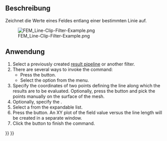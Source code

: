 <languages/>

{{Docnav/de
|[[FEM_PostFilterGlyph/de| NachbereitungFilterGlyphe]]
|[[FEM_PostFilterLinearizedStresses/de| NachbereitungFilterLinearisierteSpannung]]
|[[FEM_Workbench|FEM]]
|IconL=FEM_PostFilterGlyph.svg
|IconR=FEM_PostFilterLinearizedStresses.svg
|IconC=Workbench_FEM.svg
}}

<div lang="en" dir="ltr" class="mw-content-ltr">
{{GuiCommand
|Name=FEM PostFilterDataAlongLine
|MenuLocation=Results → Line Clip Filter
|Workbenches=[[FEM_Workbench|FEM]]
|SeeAlso=[[FEM_PostPipelineFromResult|FEM Result pipeline]], [[FEM_tutorial|FEM tutorial]]
}}
</div>

<span id="Description"></span>
==Beschreibung==

Zeichnet die Werte eines Feldes entlang einer bestimmten Linie auf.

[[File:FEM_Line-Clip-Filter-Example.png]]

{{Caption|Ein Linienschnitt-Filter innerhalb eines [[FEM_PostFilterClipRegion/de| NachbereitungFilterSchnittbereich]].</br>
Der Clip-Filter Region ist ein halbtransparentes Objekt.</br>
Der Teil der Linie außerhalb des Schnittbereichs-Filters wird auf den Wert Null gesetzt und erscheint daher blau.}}

<span id="Usage"></span>
==Anwendung==

<div lang="en" dir="ltr" class="mw-content-ltr">
# Select a previously created [[FEM_PostPipelineFromResult|result pipeline]] or another filter.
# There are several ways to invoke the command:
#* Press the {{Button|[[Image:FEM_PostFilterDataAlongLine.svg|16px]] [[FEM_PostFilterDataAlongLine|Line Clip Filter]]}} button.
#* Select the {{MenuCommand|Results → [[Image:FEM_PostFilterDataAlongLine.svg|16px]] Line Clip Filter}} option from the menu.
# Specify the coordinates of two points defining the line along which the results are to be evaluated. Optionally, press the {{Button|Select Points}} button and pick the points manually on the surface of the mesh.
# Optionally, specify the {{MenuCommand|Resolution}}.
# Select a {{MenuCommand|Field}} from the expandable list.
# Press the {{Button|Create Plot}} button. An XY plot of the field value versus the line length will be created in a separate window.
# Click the {{Button|OK}} button to finish the command.
</div>


{{Docnav
|[[FEM_PostFilterGlyph/de| NachbereitungFilterGlyphe]]
|[[FEM_PostFilterLinearizedStresses/de| NachbereitungFilterLinearisierteSpannung]]
|[[FEM_Workbench/de|FEM]]
|IconL=FEM_PostFilterGlyph.svg
|IconR=FEM_PostFilterLinearizedStresses.svg
|IconC=Workbench_FEM.svg
}}

{{FEM_Tools_navi{{#translation:}}}}
{{Userdocnavi{{#translation:}}}}